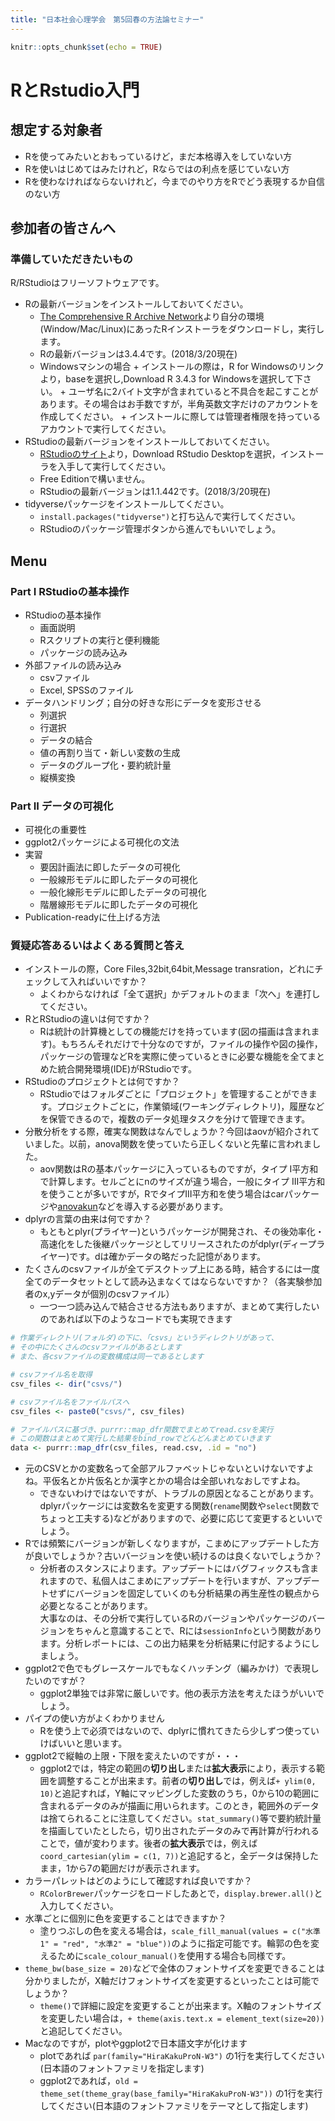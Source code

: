 ```yaml
---
title: "日本社会心理学会　第5回春の方法論セミナー"
---
```


```r
knitr::opts_chunk$set(echo = TRUE)
```

# RとRstudio入門

## 想定する対象者

+ Rを使ってみたいとおもっているけど，まだ本格導入をしていない方
+ Rを使いはじめてはみたけれど，Rならではの利点を感じていない方
+ Rを使わなければならないけれど，今までのやり方をRでどう表現するか自信のない方

## 参加者の皆さんへ

### 準備していただきたいもの

R/RStudioはフリーソフトウェアです。

+ Rの最新バージョンをインストールしておいてください。
  	+ [The Comprehensive R Archive Network](https://cran.r-project.org)より自分の環境(Window/Mac/Linux)にあったRインストーラをダウンロードし，実行します。
  	+ Rの最新バージョンは3.4.4です。(2018/3/20現在)
  	+ Windowsマシンの場合
    		+ インストールの際は，R for Windowsのリンクより，baseを選択し,Download R 3.4.3 for Windowsを選択して下さい。
    		+ ユーザ名に2バイト文字が含まれていると不具合を起こすことがあります。その場合はお手数ですが，半角英数文字だけのアカウントを作成してください。
    		+ インストールに際しては管理者権限を持っているアカウントで実行してください。
+ RStudioの最新バージョンをインストールしておいてください。
  	+ [RStudioのサイト](https://www.rstudio.com)より，Download RStudio Desktopを選択，インストーラを入手して実行してください。
  	+ Free Editionで構いません。
  	+ RStudioの最新バージョンは1.1.442です。(2018/3/20現在)
	

+ tidyverseパッケージをインストールしてください。
    + `install.packages("tidyverse")`と打ち込んで実行してください。
    + RStudioのパッケージ管理ボタンから進んでもいいでしょう。
	
## Menu

### Part I RStudioの基本操作

+ RStudioの基本操作
    + 画面説明
    + Rスクリプトの実行と便利機能
  	+ パッケージの読み込み
+ 外部ファイルの読み込み
    + csvファイル
    + Excel, SPSSのファイル
+ データハンドリング；自分の好きな形にデータを変形させる
  	+ 列選択
  	+ 行選択
  	+ データの結合
  	+ 値の再割り当て・新しい変数の生成
  	+ データのグループ化・要約統計量
  	+ 縦横変換


### Part II データの可視化

+ 可視化の重要性 
+ ggplot2パッケージによる可視化の文法
+ 実習
    + 要因計画法に即したデータの可視化
    + 一般線形モデルに即したデータの可視化
    + 一般化線形モデルに即したデータの可視化
    + 階層線形モデルに即したデータの可視化
+ Publication-readyに仕上げる方法

### 質疑応答あるいはよくある質問と答え

+ インストールの際，Core Files,32bit,64bit,Message transration，どれにチェックして入ればいいですか？
    + よくわからなければ「全て選択」かデフォルトのまま「次へ」を連打してください。
+ RとRStudioの違いは何ですか？
    + Rは統計の計算機としての機能だけを持っています(図の描画は含まれます)。もちろんそれだけで十分なのですが，ファイルの操作や図の操作，パッケージの管理などRを実際に使っているときに必要な機能を全てまとめた統合開発環境(IDE)がRStudioです。
+ RStudioのプロジェクトとは何ですか？
    + RStudioではフォルダごとに「プロジェクト」を管理することができます。プロジェクトごとに，作業領域(ワーキングディレクトリ)，履歴などを保管できるので，複数のデータ処理タスクを分けて管理できます。
+ 分散分析をする際，確実な関数はなんでしょうか？今回はaovが紹介されていました。以前，anova関数を使っていたら正しくないと先輩に言われました。
    + aov関数はRの基本パッケージに入っているものですが，タイプ I平方和で計算します。セルごとにnのサイズが違う場合，一般にタイプ III平方和を使うことが多いですが，RでタイプIII平方和を使う場合はcarパッケージや[anovakun](http://riseki.php.xdomain.jp/index.php?ANOVA君)などを導入する必要があります。
+ dplyrの言葉の由来は何ですか？
    + もともとplyr(プライヤー)というパッケージが開発され、その後効率化・高速化をした後継パッケージとしてリリースされたのがdplyr(ディープライヤー)です。dは確かデータの略だった記憶があります。
+ たくさんのcsvファイルが全てデスクトップ上にある時，結合するには一度全てのデータセットとして読み込まなくてはならないですか？（各実験参加者のx,yデータが個別のcsvファイル）
    + 一つ一つ読み込んで結合させる方法もありますが、まとめて実行したいのであれば以下のようなコードでも実現できます
    
```r
# 作業ディレクトリ(フォルダ)の下に、「csvs」というディレクトリがあって、
# その中にたくさんのcsvファイルがあるとします
# また、各csvファイルの変数構成は同一であるとします

# csvファイル名を取得
csv_files <- dir("csvs/")

# csvファイル名をファイルパスへ
csv_files <- paste0("csvs/", csv_files)

# ファイルパスに基づき、purrr::map_dfr関数でまとめてread.csvを実行
# この関数はまとめて実行した結果をbind_rowでどんどんまとめていきます
data <- purrr::map_dfr(csv_files, read.csv, .id = "no")
```

+ 元のCSVとかの変数名って全部アルファベットじゃないといけないですよね。平仮名とか片仮名とか漢字とかの場合は全部いれなおしですよね。
    + できないわけではないですが、トラブルの原因となることがあります。dplyrパッケージには変数名を変更する関数(`rename`関数や`select`関数でちょっと工夫する)などがありますので、必要に応じて変更するといいでしょう。
+ Rでは頻繁にバージョンが新しくなりますが，こまめにアップデートした方が良いでしょうか？古いバージョンを使い続けるのは良くないでしょうか？
    + 分析者のスタンスによります。アップデートにはバグフィックスも含まれますので、私個人はこまめにアップデートを行いますが、アップデートせずにバージョンを固定していくのも分析結果の再生産性の観点から必要となることがあります。  
    大事なのは、その分析で実行しているRのバージョンやパッケージのバージョンをちゃんと意識することで、Rには`sessionInfo`という関数があります。分析レポートには、この出力結果を分析結果に付記するようにしましょう。
+ ggplot2で色でもグレースケールでもなくハッチング（編みかけ）で表現したいのですが？
    + ggplot2単独では非常に厳しいです。他の表示方法を考えたほうがいいでしょう。
+ パイプの使い方がよくわかりません
    + Rを使う上で必須ではないので、dplyrに慣れてきたら少しずつ使っていけばいいと思います。
+ ggplot2で縦軸の上限・下限を変えたいのですが・・・
    + ggplot2では，特定の範囲の**切り出し**または**拡大表示**により，表示する範囲を調整することが出来ます。前者の**切り出し**では，例えば`+ ylim(0, 10)`と追記すれば，Y軸にマッピングした変数のうち，0から10の範囲に含まれるデータのみが描画に用いられます。このとき，範囲外のデータは捨てられることに注意してください。`stat_summary()`等で要約統計量を描画していたとしたら，切り出されたデータのみで再計算が行われることで，値が変わります。後者の**拡大表示**では，例えば`coord_cartesian(ylim = c(1, 7))`と追記すると，全データは保持したまま，1から7の範囲だけが表示されます。
+ カラーパレットはどのようにして確認すれば良いですか？
    + `RColorBrewer`パッケージをロードしたあとで，`display.brewer.all()`と入力してください。
+ 水準ごとに個別に色を変更することはできますか？
    + 塗りつぶしの色を変える場合は，`scale_fill_manual(values = c("水準1" = "red", "水準2" = "blue"))`のように指定可能です。輪郭の色を変えるために`scale_colour_manual()`を使用する場合も同様です。
+ `theme_bw(base_size = 20)`などで全体のフォントサイズを変更できることは分かりましたが，X軸だけフォントサイズを変更するといったことは可能でしょうか？
    + `theme()`で詳細に設定を変更することが出来ます。X軸のフォントサイズを変更したい場合は，`+ theme(axis.text.x = element_text(size=20))`と追記してください。
+ Macなのですが，plotやggplot2で日本語文字が化けます
    + plotであれば `par(family="HiraKakuProN-W3")` の1行を実行してください(日本語のフォントファミリを指定します)
    + ggplot2であれば，`old = theme_set(theme_gray(base_family="HiraKakuProN-W3"))` の1行を実行してください(日本語のフォントファミリをテーマとして指定します)

